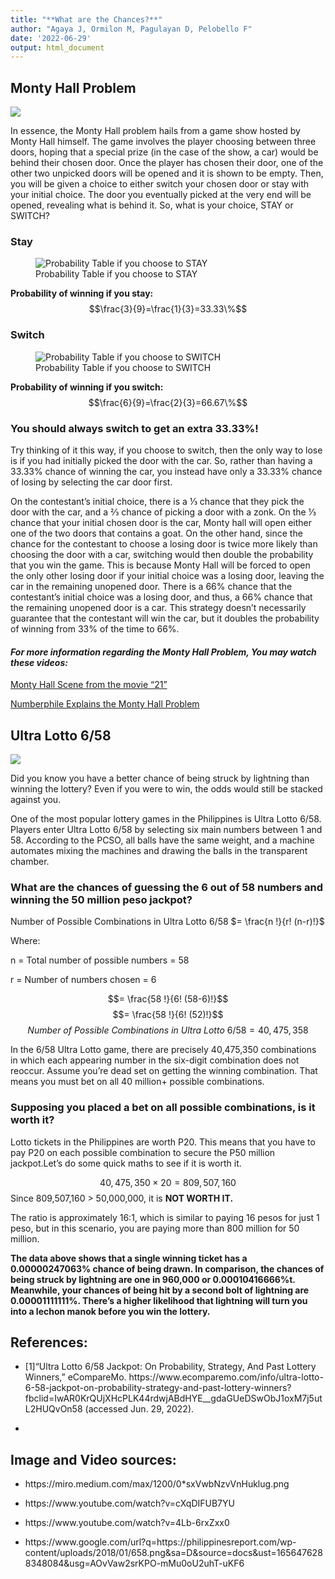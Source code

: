 ```yaml
---
title: "**What are the Chances?**"
author: "Agaya J, Ormilon M, Pagulayan D, Pelobello F"
date: '2022-06-29'
output: html_document
---
```




## **Monty Hall Problem**
![](https://miro.medium.com/max/1200/0*sxVwbNzvVnHuklug.png)

In essence, the Monty Hall problem hails from a game show hosted by Monty Hall himself. The game involves the player choosing between three doors, hoping that a special prize (in the case of the show, a car) would be behind their chosen door. Once the player has chosen their door, one of the other two unpicked doors will be opened and it is shown to be empty. Then, you will be given a choice to either switch your chosen door or stay with your initial choice. The door you eventually picked at the very end will be opened, revealing what is behind it. So, what is your choice, STAY or SWITCH?

### Stay
![Probability Table if you choose to STAY](images\STAY.jpg)

**Probability of winning if you stay:**
$$\frac{3}{9}=\frac{1}{3}=33.33\%$$

### Switch
![Probability Table if you choose to SWITCH](images\SWITCH.jpg)

**Probability of winning if you switch:**
$$\frac{6}{9}=\frac{2}{3}=66.67\%$$

### **You should always switch to get an extra 33.33%!**
Try thinking of it this way, if you choose to switch, then the only way to lose is if you had initially picked the door with the car. So, rather than having a 33.33% chance of winning the car, you instead have only a 33.33% chance of losing by selecting the car door first.

On the contestant’s initial choice, there is a ⅓ chance that they pick the door with the car, and a ⅔ chance of picking a door with a zonk. On the ⅓ chance that your initial chosen door is the car, Monty hall will open either one of the two doors that contains a goat.
On the other hand, since the chance for the contestant to choose a losing door is twice more likely than choosing the door with a car, switching would then double the probability that you win the game. This is because Monty Hall will be forced to open the only other losing door if your initial choice was a losing door, leaving the car in the remaining unopened door. There is a 66% chance that the contestant’s initial choice was a losing door, and thus, a 66% chance that the remaining unopened door is a car. This strategy doesn’t necessarily guarantee that the contestant will win the car, but it doubles the probability of winning from 33% of the time to 66%. 

#### *For more information regarding the Monty Hall Problem, You may watch these videos:*
[Monty Hall Scene from the movie "21"](https://www.youtube.com/watch?v=cXqDIFUB7YU)

[Numberphile Explains the Monty Hall Problem](https://www.youtube.com/watch?v=4Lb-6rxZxx0)

## **Ultra Lotto 6/58**
![](images\LOTTO.jpg)

Did you know you have a better chance of being struck by lightning than winning the lottery? Even if you were to win, the odds would still be stacked against you.

One of the most popular lottery games in the Philippines is Ultra Lotto 6/58. Players enter Ultra Lotto 6/58 by selecting six main numbers between 1 and 58. According to the PCSO, all balls have the same weight, and a machine automates mixing the machines and drawing the balls in the transparent chamber.

### What are the chances of guessing the 6 out of 58 numbers and winning the 50 million peso jackpot?

Number of Possible Combinations in Ultra Lotto 6/58 $= \frac{n !}{r! (n-r)!}$

Where:

n = Total number of possible numbers = 58

r = Number of numbers chosen = 6

 $$= \frac{58 !}{6! (58-6)!}$$
 $$= \frac{58 !}{6! (52)!}$$
$$Number\ of\ Possible\ Combinations\ in\ Ultra\ Lotto\ 6/58 = 40, 475, 358 $$

In the 6/58 Ultra Lotto game, there are precisely 40,475,350 combinations in which each appearing number in the six-digit combination does not reoccur. Assume you're dead set on getting the winning combination. That means you must bet on all 40 million+ possible combinations.

### Supposing you placed a bet on all possible combinations, is it worth it?
Lotto tickets in the Philippines are worth P20. This means that you have to pay P20 on each possible combination to secure the P50 million jackpot.Let's do some quick maths to see if it is worth it.

$$40,475,350\times20=809,507,160$$
Since 809,507,160 > 50,000,000, it is **NOT WORTH IT.**

The ratio is approximately 16:1, which is similar to paying 16 pesos for just 1 peso, but in this scenario, you are paying more than 800 million for 50 million.

**The data above shows that a single winning ticket has a 0.00000247063% chance of being drawn. In comparison, the chances of being struck by lightning are one in 960,000 or 0.00010416666%t. Meanwhile, your chances of being hit by a second bolt of lightning are 0.00001111111%. There's a higher likelihood that lightning will turn you into a lechon manok before you win the lottery.**



## References:

* [1]“Ultra Lotto 6/58 Jackpot: On Probability, Strategy, And Past Lottery Winners,” eCompareMo. https://www.ecomparemo.com/info/ultra-lotto-6-58-jackpot-on-probability-strategy-and-past-lottery-winners?fbclid=IwAR0KrQUjXHcPLK44rdwjABdHYE__gdaGUeDSwObJ1oxM7j5utL2HUQvOn58 (accessed Jun. 29, 2022).

* 



## Image and Video sources:

* https://miro.medium.com/max/1200/0*sxVwbNzvVnHuklug.png

* https://www.youtube.com/watch?v=cXqDIFUB7YU

* https://www.youtube.com/watch?v=4Lb-6rxZxx0

* https://www.google.com/url?q=https://philippinesreport.com/wp-content/uploads/2018/01/658.png&sa=D&source=docs&ust=1656476288348084&usg=AOvVaw2srKPO-mMu0oU2uhT-uKF6
